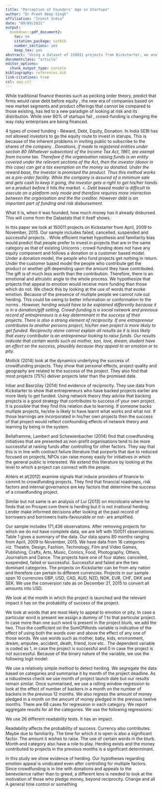 ```yaml
---
title: "Perception of Founders' Age in Startups"
author: "Dr Preet Deep Singh"
affiliation: "Invest India"
date: "09/09/2021"
output: 
  bookdown::pdf_document2:
    toc: no
    citation_package: natbib
    number_sections: yes
    keep_tex: yes
abstract: "Using a dataset of 150011 projects from Kickstarter, we analyse various factors that influence success of a campaign. Results show that goal amount, use of specific words in the blurb, category of project, and duration of the project are statistically significant. We also use readability tests to show that the more the readability of description more the probability of success. Our paper has prescriptive relevance for practitioners "
documentclass: "article"
editor_options: 
  chunk_output_type: console
bibliography: references.bib
link-citations: true
csl: apa.csl
---
```


\section{Introduction}

While traditional finance theories such as pecking order theory, predict that firms would raise debt before equity <Check Once>, the new era of companies based on new market segments and product offerings that cannot be compared to those existing, has led to a new paradigm of looking at risk and its distribution. While over 80\% of startups fail \footnote{CITE}, crowd-funding is changing the way risky enterprises are being financed. 

\subsection{About Crowdfunding}
\subsubsection{Previously}

4 types of crowd funding - Reward, Debt, Equity, Donation. In India SEBI has not allowed investors to go the equity route to invest in starups. This is because of the inherent problems in inviting public to subscribe to the shares of the company <Cite Companies Act>. Donations, if made to registered entities under section 80 (Whatever subsection) of the Income Tax Act, 1961, are exempt from income tax. Therefore if the organisation raising funds is an entity covered under the relevant sections of the Act, then the investor (donor in this case) can get a tax exemption on the money so donated. Under the reward base, the investor is promised the product. Thus this method works as a pre-order facility. While the company is assured of a minimum sale and gets cash to keep it going, the investor gets a right to get his/her hands on a product before it hits the market. <<You can cite some of many examples available here>. Debt based model is difficult to execute on a platform only mode and therefore requires more interaction between the organisation and the the creditor. However debt is an important part of funding and risk disbursement.

\subsection{About Kickstarter}
What it is, when it was founded, how much money has it already disbursed. This will come from the Datastats that it itself
shows.


\subsection{About the study}
In this paper we look at 150011 projects on Kickstarter from April, 2009 to November, 2015. Our sample includes failed, cancelled, suspended and successful projects. <Some Literature Here>. While efficient market hypothesis and familiarity bias would predict that people prefer to invest in projects that are in the same category as that of existing Unicorns \footnote{<Say Something>}; crowd-funding does not have any equity component and follows a donation or a customer based model. Under a donation model, the people who fund projects get nothing in return. Under the customer based model the people who contribute get the product or another gift depending upon the amount they have contributed. The gift is of much less worth than the contribution. Therefore, there is an emotional and altruistic angle to the whole process. We hypothesize that projects that appeal to emotion would receive more funding than those which do not. We check this by looking at the use of words that evoke emotion. Because of the presence of multiple people we cannot rule out herding. This could be owing to better information or conformation to the norms <CITE SOMETHING>. However, herding would have to be explained differently because it is in a donation/gift setting. Crowd-funding is a social network and previous record of entrepreneurs is a key determinant in the success of their projects<Cite>. There is also a strong element of reciprocity. If one entrepreneur contributes to another persons project, his/her own project is more likely to get funded<Cite>. Reciprocity alone cannot explain all results as it is less likely that every contributor is an entrepreneur looking to raise funds. Our results indicate that certain words such as mother, son, love, dream, student have an effect on the success, plausibly because they appeal to an emotion or to pity.

\section{Literature}

Mollick (2014) look at the dynamics underlying the success of crowdfunding projects. They show that personal effects, project quality and geography are related to the success of the project. They also find that most projects (75\%) deliver projects later than the promised date.


Inbar and Basrzilay (2014) find evidence of reciprocity. They use data from Kickstarter to show that entrepreneurs who have backed projects earlier are more likely to get funded. Using network theory they advise that backing projects is a good strategy that contributes to success of your own project. It is possible that they find this relation due to learning. If someone backs multiple projects, he/she is likely to have learnt what works and what not. If those learnings are incorporated in his/her own projects then the success of that project would reflect confounding effects of network theory and learning by being in the system. 


Bellaframme, Lambert and Schewienbacher (2014) find that crowdfunding initiatives that are presented as non-profit organisations tend to be more successful at raising funds after controlling for other factors. They say that this is in line with contract failure literature that purports that due to reduced focused on projects, NPOs can raise money easily for initiatives in which the general public is interested.
We extend this literature by looking at the level to which a project can connect with the people. <Extend here>


Ahlers et al(2012) examine signals that induce providers of finance to commit to crowdfunding projects. They find that financial roadmaps, risk factors and internal governance are key factors that determine the success of a crowdfunding project.


Similar but not same is an analysis of Lui (2013) on microloans where he finds that on Prosper.com \footnote{a microloan website} there is herding but it is not irrational herding. Lender make informed decisions after looking at the past record of borrowers and borrowers traits-favourable or not- are amplified.


\section{Method}

\subsection{Data}
Our sample includes 171,436 observations. After removing projects for which we do not have complete data, we are left with 150011 observations. Table 1 gives a summary of the data. Our data spans 80 months ranging from April, 2009 to November, 2015. We have data from 16 categories viz. Theatre, Design, Fashion, Technology, Film and Video Games, Publishing, Crafts, Arts, Music, Comics, Food, Photography, Others, Journalism and Dance. The projects have one of four states: cancelled, suspended, failed or successful. Successful and failed are the two dominant categories. The projects on Kickstarter can be from any nation and therefore can pertain to different currencies. Projects in our sample span 10 currencies GBP, USD, CAD, AUD, NZD, NOK, EUR, CHF, DKK and SEK. We use the conversion rate as on December 21, 2015 to convert all amounts into USD.

\subsection{Various Steps}

\subsubsection{Timing}
We look at the month in which the project is launched and the relevant impact it has on the probability of success of the project.

\subsubsection{Words}
We look at words that are most likely to appeal to emotion or pity. In case a particular word is present we assign a dummy of 1 to that particular project. In case more than one such word is present in the project blurb, we add the two. Thus the coefficient on the SumOfWords variable is indicative of the effect of using both the words over and above the effect of any one of those words. We use words such as mother, baby, kids, environment, dream, amputee, accident, death, friend, love etc.\footnote{For a complete list of words that we ran, please refer Annexure <Refer>}. The dependent variable is coded as 1, in case the project is successful and 0 in case the project is not successful. Because of the binary nature of the variable, we use the following logit model:

\begin{math}
$$ Success = \alpha + \beta_{1} Word1 + \beta_{2} Word2 + \beta_{3} SumOfWords +Control+\epsilon    $$
\end{math}

\subsubsection{Herding}
We use a relatively simple method to detect herding. We segregate the data based on categories and summarise it by month of the project deadline. As a robustness check we use month of project launch date but our results remain similar. Once summarised, we use a rolling window regression to look at the effect of number of backers in a month on the number of backers in the previous 12 months. We also regress the amount of money pledged in a month on the amount of money pledged in the previous  twelve months. There are 68 cases for regression in each category. We report aggregate results for all the categories. We use the following regressions:

\begin{math}
%	\begin{center}
$$ Backers_{13} = \alpha + \beta_{1}Backers_{1-12}+\beta_{2}Control  +\epsilon $$ \\
$$ Sum_{13} = \alpha + \beta_{1}Sum_{1-12}+\beta_{2}Control +\epsilon $$			
%	\end{center}
\end{math}			

\subsubsection{Readability}
We use 26 different readability tests. It has an impact.
<Put literature here>
\section{Results and Discussion}
Readability affects the probability of success. 
Currency also contributes. Maybe due to familiarity. 
The time for which it is open is also a significant factor. 
The amount it wishes to raise. 
The use of certain words in the blurb. 
Month and category also have a role to play. 
Herding exists and the money contributed to projects in the previous months is a significant determinant. 

\section{Conclusion}

In this study we show evidence of herding. Our hypotheses regarding emotion appeal is vindicated even after controlling for multiple factors. Since crowdfunding is in line with donations and appeals to the benevolence rather than to greed, a different lens is needed to look at the motivation of those who pledge money, beyond reciprocity.
Change and all A general time control or something

\newpage
\section*{Bibliography}